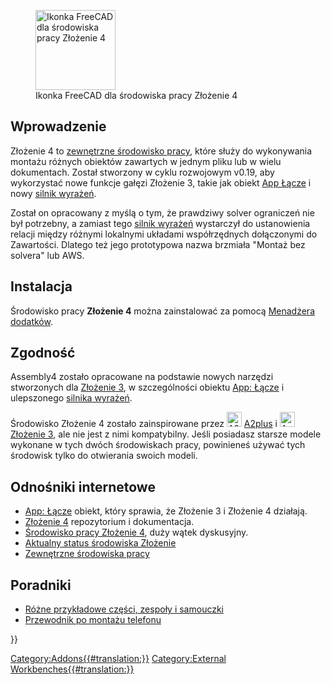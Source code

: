 <languages/>

[[Image:Assembly4_workbench_icon.svg|thumb|128px|Ikonka FreeCAD dla środowiska pracy Złożenie 4]]

<span id="Introduction"></span>
==Wprowadzenie==

{{TOCright}}

Złożenie 4 to [[External_workbenches/pl|zewnętrzne środowisko pracy]], które służy do wykonywania montażu różnych obiektów zawartych w jednym pliku lub w wielu dokumentach. Został stworzony w cyklu rozwojowym v0.19, aby wykorzystać nowe funkcje gałęzi Złożenie 3, takie jak obiekt [[App_Link/pl|App Łącze]] i nowy [[Expressions/pl|silnik wyrażeń]].

Został on opracowany z myślą o tym, że prawdziwy solver ograniczeń nie był potrzebny, a zamiast tego [[Expressions/pl|silnik wyrażeń]] wystarczył do ustanowienia relacji między różnymi lokalnymi układami współrzędnych dołączonymi do Zawartości. Dlatego też jego prototypowa nazwa brzmiała "Montaż bez solvera" lub AWS.

<span id="Installation"></span>
==Instalacja==

Środowisko pracy '''Złożenie 4''' można zainstalować za pomocą [[Std_AddonMgr/pl|Menadżera dodatków]].

<span id="Compatibility"></span>
==Zgodność==

Assembly4 zostało opracowane na podstawie nowych narzędzi stworzonych dla [[Assembly3_Workbench/pl|Złożenie 3]], w szczególności obiektu [[App_Link/pl|App: Łącze]] i ulepszonego [[Expressions/pl|silnika wyrażeń]].

Środowisko Złożenie 4 zostało zainspirowane przez [[File:A2p_workbench.svg|24px]] [[A2plus_Workbench/pl|A2plus]] i [[File:Assembly3_workbench_icon.svg|24px]] [[Assembly3_Workbench/pl|Złożenie 3]], ale nie jest z nimi kompatybilny. Jeśli posiadasz starsze modele wykonane w tych dwóch środowiskach pracy, powinieneś używać tych środowisk tylko do otwierania swoich modeli.

<span id="Links"></span>
==Odnośniki internetowe==

* [[App_Link/pl|App: Łącze]] obiekt, który sprawia, że Złożenie 3 i Złożenie 4 działają.
* [https://github.com/Zolko-123/FreeCAD_Assembly4 Złożenie 4] repozytorium i dokumentacja.
* [https://forum.freecadweb.org/viewtopic.php?f=20&t=34806 Środowisko pracy Złożenie 4], duży wątek dyskusyjny.
* [https://forum.freecadweb.org/viewtopic.php?f=20&t=34583 Aktualny status środowiska Złożenie]
* [[External_workbenches/pl|Zewnętrzne środowiska pracy]]

<span id="Tutorials"></span>
==Poradniki==

* [https://github.com/Zolko-123/FreeCAD_Examples Różne przykładowe części, zespoły i samouczki]
* [https://github.com/thermalling/FreeCADAsm4_TutorialSubassembly/ Przewodnik po montażu telefonu]

{{Userdocnavi{{#translation:}}}}
[[Category:Addons{{#translation:}}]]
[[Category:External Workbenches{{#translation:}}]]